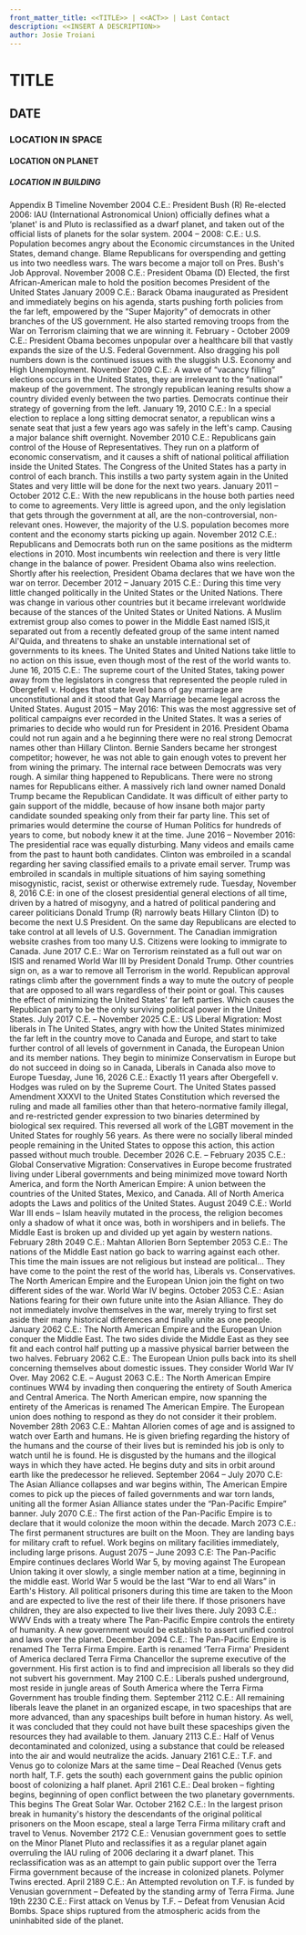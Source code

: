 ```yaml
---
front_matter_title: <<TITLE>> | <<ACT>> | Last Contact
description: <<INSERT A DESCRIPTION>>
author: Josie Troiani
---
```

# TITLE

## DATE

### LOCATION IN SPACE

#### LOCATION ON PLANET

##### LOCATION IN BUILDING

Appendix B
Timeline
November 2004 C.E.: President Bush (R) Re-elected
2006: IAU (International Astronomical Union) officially defines what a ‘planet' is and Pluto is reclassified as a dwarf planet, and taken out of the official lists of planets for the solar system.
2004 – 2008: C.E.: U.S. Population becomes angry about the Economic circumstances in the United States, demand change. Blame Republicans for overspending and getting us into two needless wars. The wars become a major toll on Pres. Bush's Job Approval.
November 2008 C.E.: President Obama (D) Elected, the first African-American male to hold the position becomes President of the United States
January 2009 C.E.: Barack Obama inaugurated as President and immediately begins on his agenda, starts pushing forth policies from the far left, empowered by the “Super Majority” of democrats in other branches of the US government. He also started removing troops from the War on Terrorism claiming that we are winning it.
February - October 2009 C.E.: President Obama becomes unpopular over a healthcare bill that vastly expands the size of the U.S. Federal Government. Also dragging his poll numbers down is the continued issues with the sluggish U.S. Economy and High Unemployment.
November 2009 C.E.: A wave of “vacancy filling” elections occurs in the United States, they are irrelevant to the “national” makeup of the government. The strongly republican leaning results show a country divided evenly between the two parties. Democrats continue their strategy of governing from the left.
January 19, 2010 C.E.: In a special election to replace a long sitting democrat senator, a republican wins a senate seat that just a few years ago was safely in the left's camp. Causing a major balance shift overnight.
November 2010 C.E.: Republicans gain control of the House of Representatives. They run on a platform of economic conservatism, and it causes a shift of national political affiliation inside the United States. The Congress of the United States has a party in control of each branch. This instills a two party system again in the United States and very little will be done for the next two years.
January 2011 – October 2012 C.E.: With the new republicans in the house both parties need to come to agreements. Very little is agreed upon, and the only legislation that gets through the government at all, are the non-controversial, non-relevant ones. However, the majority of the U.S. population becomes more content and the economy starts picking up again.
November 2012 C.E.: Republicans and Democrats both run on the same positions as the midterm elections in 2010. Most incumbents win reelection and there is very little change in the balance of power. President Obama also wins reelection. Shortly after his reelection, President Obama declares that we have won the war on terror.
December 2012 – January 2015 C.E.: During this time very little changed politically in the United States or the United Nations. There was change in various other countries but it became irrelevant worldwide because of the stances of the United States or United Nations. A Muslim extremist group also comes to power in the Middle East named ISIS,it separated out from a recently defeated group of the same intent named Al'Quida, and threatens to shake an unstable international set of governments to its knees. The United States and United Nations take little to no action on this issue, even though most of the rest of the world wants to.
June 16, 2015 C.E.: The supreme court of the United States, taking power away from the legislators in congress that represented the people ruled in Obergefell v. Hodges that state level bans of gay marriage are unconstitutional and it stood that Gay Marriage became legal across the United States.
August 2015 – May 2016: This was the most aggressive set of political campaigns ever recorded in the United States. It was a series of primaries to decide who would run for President in 2016. President Obama could not run again and a he beginning there were no real strong Democrat names other than Hillary Clinton. Bernie Sanders became her strongest competitor; however, he was not able to gain enough votes to prevent her from wining the primary. The internal race between Democrats was very rough. A similar thing happened to Republicans. There were no strong names for Republicans either. A massively rich land owner named Donald Trump became the Republican Candidate. It was difficult of either party to gain support of the middle, because of how insane both major party candidate sounded speaking only from their far party line. This set of primaries would determine the course of Human Politics for  hundreds of years to come, but nobody knew it at the time.
June 2016 – November 2016: The presidential race was equally disturbing. Many videos and emails came from the past to haunt both candidates. Clinton was embroiled in a scandal regarding her saving classified emails to a private email server. Trump was embroiled in scandals in multiple situations of him saying something misogynistic, racist, sexist or otherwise extremely rude.
Tuesday, November 8, 2016 C.E: in one of the closest presidential general elections of all time, driven by a hatred of misogyny, and a hatred of political pandering and career politicians Donald Trump (R) narrowly beats Hillary Clinton (D) to become the next U.S President. On the same day Republicans are elected to take control at all levels of U.S. Government. The Canadian immigration website crashes from too many U.S. Citizens were looking to immigrate to Canada.
June 2017 C.E.: War on Terrorism reinstated as a full out war on ISIS and renamed World War III by President Donald Trump. Other countries sign on, as a war to remove all Terrorism in the world. Republican approval ratings climb after the government finds a way to mute the outcry of people that are opposed to all wars regardless of their point or goal. This causes the effect of minimizing the United States' far left parties. Which causes the Republican party to be the only surviving political power in the United States.
July 2017 C.E. – November 2025 C.E.: US Liberal Migration: Most liberals in The United States, angry with how the United States minimized the far left in the country move to Canada and Europe, and start to take further control of all levels of government in Canada, the European Union and its member nations. They begin to minimize Conservatism in Europe but do not succeed in doing so in Canada, Liberals in Canada also move to Europe
Tuesday, June 16, 2026 C.E.: Exactly 11 years after Obergefell v. Hodges was ruled on by the Supreme Court. The United States passed Amendment XXXVI to the United States Constitution which reversed the ruling and made all families other than that hetero-normative family illegal, and re-restricted gender expression to two binaries determined by biological sex required. This reversed all work of the LGBT movement in the United States for roughly 56 years. As there were no socially liberal minded people remaining in the United States to oppose this action, this action passed without much trouble.
December 2026 C.E. – February 2035 C.E.: Global Conservative Migration: Conservatives in Europe become frustrated living under Liberal governments and being minimized move toward North America, and form the North American Empire: A union between the countries of the United States, Mexico, and Canada. All of North America adopts the Laws and politics of the United States.
August 2049 C.E.: World War III ends – Islam heavily mutated in the process, the religion becomes only a shadow of what it once was, both in worshipers and in beliefs. The Middle East is broken up and divided up yet again by western nations.
February 28th 2049 C.E.: Mahtan Allorien Born
September 2053 C.E.: The nations of the Middle East nation go back to warring against each other. This time the main issues are not religious but instead are political… They have come to the point the rest of the world has, Liberals vs. Conservatives. The North American Empire and the European Union join the fight on two different sides of the war. World War IV begins.
October 2053 C.E.: Asian Nations fearing for their own future unite into the Asian Alliance. They do not immediately involve themselves in the war, merely trying to first set aside their many historical differences and finally unite as one people.
January 2062 C.E.: The North American Empire and the European Union conquer the Middle East. The two sides divide the Middle East as they see fit and each control half putting up a massive physical barrier between the two halves.
February 2062 C.E.: The European Union pulls back into its shell concerning themselves about domestic issues. They consider World War IV Over.
May 2062 C.E. – August 2063 C.E.: The North American Empire continues WW4 by invading then conquering the entirety of South America and Central America. The North American empire, now spanning the entirety of the Americas is renamed The American Empire. The European union does nothing to respond as they do not consider it their problem.
November 28th 2063 C.E.: Mahtan Allorien comes of age and is assigned to watch over Earth and humans. He is given briefing regarding the history of the humans and the course of their lives but is reminded his job is only to watch until he is found. He is disgusted by the humans and the illogical ways in which they have acted. He begins duty and sits in orbit around earth like the predecessor he relieved.
September 2064 – July 2070 C.E: The Asian Alliance collapses and war begins within, The American Empire comes to pick up the pieces of failed governments and war torn lands, uniting all the former Asian Alliance states under the “Pan-Pacific Empire” banner.
July 2070 C.E.: The first action of the Pan-Pacific Empire is to declare that it would colonize the moon within the decade.
March 2073 C.E.: The first permanent structures are built on the Moon. They are landing bays for military craft to refuel. Work begins on military facilities immediately, including large prisons.
August 2075 – June 2093 C.E: The Pan-Pacific Empire continues declares World War 5, by moving against The European Union taking it over slowly, a single member nation at a time, beginning in the middle east. World War 5 would be the last “War to end all Wars” in Earth's History. All political prisoners during this time are taken to the Moon and are expected to live the rest of their life there. If those prisoners have children, they are also expected to live their lives there.
July 2093 C.E.: WWV Ends with a treaty where The Pan-Pacific Empire controls the entirety of humanity. A new government would be establish to assert unified control and laws over the planet.
December 2094 C.E.: The Pan-Pacific Empire is renamed The Terra Firma Empire. Earth is renamed ‘Terra Firma' President of America declared Terra Firma Chancellor the supreme executive of the government. His first action is to find and imprecision all liberals so they did not subvert his government.
May 2100 C.E.: Liberals pushed underground, most reside in jungle areas of South America where the Terra Firma Government has trouble finding them.
September 2112 C.E.: All remaining liberals leave the planet in an organized escape, in two spaceships that are more advanced, than any spaceships built before in human history. As well, it was concluded that they could not have built these spaceships given the resources they had available to them.
January 2113 C.E.: Half of Venus decontaminated and colonized, using a substance that could be released into the air and would neutralize the acids.
January 2161 C.E.: T.F. and Venus go to colonize Mars at the same time – Deal Reached (Venus gets north half, T.F. gets the south) each government gains the public opinion boost of colonizing a half planet.
April 2161 C.E.: Deal broken – fighting begins, beginning of open conflict between the two planetary governments. This begins The Great Solar War.
October 2162 C.E.: In the largest prison break in humanity's history the descendants of the original political prisoners on the Moon escape, steal a large Terra Firma military craft and travel to Venus.
November 2172 C.E.: Venusian government goes to settle on the Minor Planet Pluto and reclassifies it as a regular planet again overruling the IAU ruling of 2006 declaring it a dwarf planet. This reclassification was as an attempt to gain public support over the Terra Firma government because of the increase in colonized planets. Polymer Twins erected.
April 2189 C.E.: An Attempted revolution on T.F. is funded by Venusian government – Defeated by the standing army of Terra Firma.
June 19th 2230 C.E.: First attack on Venus by T.F. – Defeat from Venusian Acid Bombs. Space ships ruptured from the atmospheric acids from the uninhabited side of the planet.
